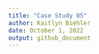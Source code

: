 ```yaml
---
title: "Case Study 05"
author: Kaitlyn Biehler
date: October 1, 2022
output: github_document
---
```

 